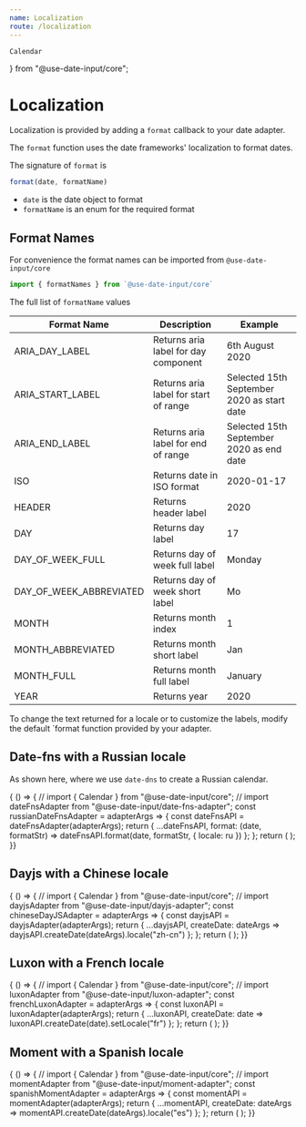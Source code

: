 ```yaml
---
name: Localization
route: /localization
---
```

    Calendar
} from "@use-date-input/core";

# Localization

Localization is provided by adding a `format` callback to your date adapter.  

The `format` function uses the date frameworks' localization to format dates.

The signature of `format` is

```javascript
format(date, formatName)
```

- `date` is the date object to format
- `formatName` is an enum for the required format

##  Format Names

For convenience the format names can be imported from `@use-date-input/core`

```javascript
import { formatNames } from `@use-date-input/core`
```

The full list of `formatName` values

| Format Name | Description | Example |
| ------- | ---------- | --- | 
| ARIA_DAY_LABEL | Returns aria label for day component | 6th August 2020 |
| ARIA_START_LABEL | Returns aria label for start of range | Selected 15th September 2020 as start date |
| ARIA_END_LABEL | Returns aria label for end of range | Selected 15th September 2020 as end date |
| ISO | Returns date in ISO format | 2020-01-17 |
| HEADER | Returns header label | 2020 |
| DAY | Returns day label | 17 |
| DAY_OF_WEEK_FULL | Returns day of week full label | Monday |
| DAY_OF_WEEK_ABBREVIATED | Returns day of week short label | Mo |
| MONTH | Returns month index | 1 |
| MONTH_ABBREVIATED | Returns month short label | Jan |
| MONTH_FULL | Returns month full label | January |
| YEAR | Returns year | 2020 |


To change the text returned for a locale or to customize the labels, modify the default `format function provided by your adapter.

##  Date-fns with a Russian locale

As shown here, where we use `date-dns` to create a Russian calendar.

<Playground>
{ () => {
    // import { Calendar } from "@use-date-input/core";
    // import dateFnsAdapter from "@use-date-input/date-fns-adapter";
    const russianDateFnsAdapter = adapterArgs => {
        const dateFnsAPI = dateFnsAdapter(adapterArgs);
        return {
            ...dateFnsAPI,
            format: (date, formatStr) => dateFnsAPI.format(date, formatStr, { locale: ru })
        };
    };
    return (
        <Calendar
            adapter={russianDateFnsAdapter}
            numOfColumns={3}
            numOfVisibleMonths={12}
        />
    );
}}
</Playground>

##  Dayjs with a Chinese locale

<Playground>
{ () => {
    // import { Calendar } from "@use-date-input/core";
    // import dayjsAdapter from "@use-date-input/dayjs-adapter";
    const chineseDayJSAdapter = adapterArgs => {
        const dayjsAPI = dayjsAdapter(adapterArgs);
        return {
            ...dayjsAPI,
            createDate: dateArgs => dayjsAPI.createDate(dateArgs).locale("zh-cn")
        };
    };
    return (
        <Calendar
            adapter={chineseDayJSAdapter}
            numOfColumns={3}
            numOfVisibleMonths={12}
        />
    );
}}
</Playground>

##  Luxon with a French locale

<Playground>
{ () => {
    // import { Calendar } from "@use-date-input/core";
    // import luxonAdapter from "@use-date-input/luxon-adapter";
    const frenchLuxonAdapter = adapterArgs => {
      const luxonAPI = luxonAdapter(adapterArgs);
      return {
        ...luxonAPI,
        createDate: date => luxonAPI.createDate(date).setLocale("fr")
      };
    };
    return (
        <Calendar
            adapter={frenchLuxonAdapter}
            numOfColumns={3}
            numOfVisibleMonths={12}
        />
    );
}}
</Playground>

##  Moment with a Spanish locale

<Playground>
{ () => {
    // import { Calendar } from "@use-date-input/core";
    // import momentAdapter from "@use-date-input/moment-adapter";
    const spanishMomentAdapter = adapterArgs => {
      const momentAPI = momentAdapter(adapterArgs);
      return {
        ...momentAPI,
        createDate: dateArgs => momentAPI.createDate(dateArgs).locale("es")
      };
    };
    return (
        <Calendar
            adapter={spanishMomentAdapter}
            numOfColumns={3}
            numOfVisibleMonths={12}
        />
    );
}}
</Playground>
